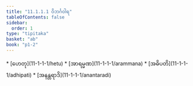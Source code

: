```yaml
---
title: "11.1.1.1 ဝိဘင်္ဂဝါရ"
tableOfContents: false
sidebar:
  order: 1
type: "tipitaka"
basket: "ab"
book: "p1-2"
---
```



<DynamicBreadcrumb />



<TableOfContents book="p1-2" section="11.1.1.1">
* [ဟေတု](11-1-1-1/hetu)
* [အာရမ္မဏ](11-1-1-1/arammana)
* [အဓိပတိ](11-1-1-1/adhipati)
* [အနန္တရာဒိ](11-1-1-1/anantaradi)
</TableOfContents>